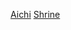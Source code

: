 {{日本行政區劃分類導航|神社}}
{{Commonscat|Shrines in Aichi prefecture}}
[[Category:日本各都道府縣神社|Aichi]]
[[Category:愛知縣宗教場所|Shrine]]